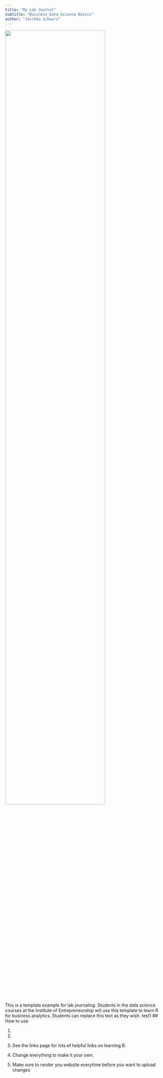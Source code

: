 ```yaml
---
title: "My Lab Journal"
subtitle: "Business Data Science Basics"
author: "Joschka Schwarz"
---
```


![](assets/logo/logo.png){width=80% fig-align="center"}

This is a template example for lab journaling. Students in the data science courses at the Institute of Entrepreneurship will use this template to learn R for business analytics. Students can replace this text as they wish.
test1
## How to use

1. 

2.  

3. See the links page for lots of helpful links on learning R.

4. Change everything to make it your own.

5. Make sure to render you website everytime before you want to upload changes
